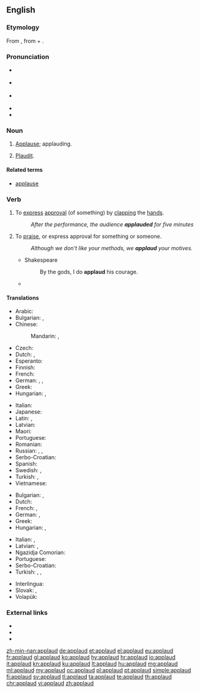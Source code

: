 ==English==

===Etymology===
From {{etyl|la|en}} {{m|la|applaudere||to clap the hands together, applaud}}, from {{m|la|ad||to}} + {{m|la|plaudere||to strike, clap}}.

===Pronunciation===
* {{a|UK}} {{IPA|/əˈplɔːd/|lang=en}}
* {{a|US}} {{IPA|/əˈplɔd/|lang=en}}
* {{a|cot-caught}} {{IPA|/əˈplɑd/|lang=en}}
* {{audio|en-us-applaud.ogg|Audio (US)|lang=en}}
* {{rhymes|ɔːd|lang=en}}

===Noun===
{{en-noun}}

# {{label|en|obsolete}} [[applause|Applause]]; applauding.
# {{label|en|obsolete}} [[plaudit|Plaudit]].

====Related terms====
* [[applause]]

===Verb===
{{en-verb}}

# {{label|en|transitive|intransitive}} To [[express]] [[approval]] (of something) by [[clap|clapping]] the [[hand]]s.
#: ''After the performance, the audience '''applauded''' for five minutes''
# {{label|en|transitive|intransitive}} To [[praise]], or express approval for something or someone.
#: ''Although we don't like your methods, we '''applaud''' your motives.''
#* Shakespeare
#*: By the gods, I do '''applaud''' his courage.
#* {{quote-journal|date=December 10, 2011
|author=David Ornstein
|title=Arsenal 1 - 0 Everton
|work=BBC Sport
|url=http://news.bbc.co.uk/sport2/hi/football/16015017.stm
|page=
|passage=It moved him to within one goal of Thierry Henry's 34 in 2004 and Henry - honoured with a statue outside the stadium on Friday - rose from his seat in the stands to '''applaud''' Van Persie.}}

====Translations====
{{trans-top|to express approval by clapping}}
* Arabic: {{t|ar|صَفَّقَ}}
* Bulgarian: {{t+|bg|аплодирам}}, {{t+|bg|ръкопляскам}}
* Chinese:
*: Mandarin: {{t+|cmn|拍手|tr=pāishǒu|sc=Hani}}, {{t+|cmn|鼓掌|tr=gǔzhǎng|sc=Hani}}
* Czech: {{t|cs|tleskat}}
* Dutch: {{t+|nl|applaudisseren}}, {{t+|nl|klappen}}
* Esperanto: {{t|eo|aplaŭdi}}
* Finnish: {{t|fi|taputtaa}}
* French: {{t+|fr|applaudir}}
* German: {{t+|de|applaudieren}}, {{t+|de|klatschen}}, {{t|de|Beifall klatschen}}
* Greek: {{t+|el|χειροκροτώ}}
* Hungarian: {{t+|hu|tapsol}}, {{t+|hu|megtapsol}}
{{trans-mid}}
* Italian: {{t+|it|applaudire}}
* Japanese: {{t|ja|拍手|alt=拍手する|tr=はくしゅする, hakushu suru}}
* Latin: {{t|la|plaudō}}, {{t|la|applaudō}}
* Latvian: {{t|lv|aplaudēt}}
* Maori: {{t|mi|pakipaki}}
* Portuguese: {{t+|pt|aplaudir}}
* Romanian: {{t+|ro|aplauda}}
* Russian: {{t+|ru|аплоди́ровать}}, {{t+|ru|хло́пать}}, {{t+|ru|рукоплеска́ть}}
* Serbo-Croatian: {{t+|sh|aplaudirati}}
* Spanish: {{t+|es|aplaudir}}
* Swedish: {{t+|sv|applådera}}, {{t+|sv|klappa}}
* Turkish: {{t+|tr|alkışlamak}}, {{t+|tr|el çırpmak}}
* Vietnamese: {{t+|vi|vỗ tay}}
{{trans-bottom}}

{{trans-top|to praise, or express approval by words}}
* Bulgarian: {{t+|bg|хваля}}, {{t+|bg|одобрявам}}
* Dutch: {{t+|nl|applaudisseren}}
* French: {{t+|fr|louer}}, {{t+|fr|approuver}}
* German: {{t+|de|loben}}, {{t+|de|befürworten}}
* Greek: {{t+|el|επικροτώ}}
* Hungarian: {{t+|hu|helyesel}}, {{t+|hu|dicsér}}
{{trans-mid}}
* Italian: {{t+|it|lodare}}, {{t+|it|approvare}}
* Latvian: {{t|lv|atzīt}}, {{t|lv|apsveikt}}
* Ngazidja Comorian: {{t|zdj|shangiria|alt=ushangiria}}
* Portuguese: {{t+|pt|aplaudir}}
* Serbo-Croatian: {{t+|sh|aplaudirati}}
* Turkish: {{t+|tr|beğenmek}}, {{t+|tr|takdir etmek}}, {{t+|tr|alkışlamak}}
{{trans-bottom}}

{{checktrans-top}}
* Interlingua: {{t-check|ia|applaudir}}
* Slovak: {{t-check|sk|tlieskať}}, {{t-check|sk|aplaudovať}}
* Volapük: {{t-check|vo|lobülön}}
{{trans-bottom}}

===External links===
* {{R:Webster 1913}}
* {{R:Century 1911}}
* {{R:OneLook}}

[[zh-min-nan:applaud]]
[[de:applaud]]
[[et:applaud]]
[[el:applaud]]
[[eu:applaud]]
[[fr:applaud]]
[[gl:applaud]]
[[ko:applaud]]
[[hy:applaud]]
[[hr:applaud]]
[[io:applaud]]
[[it:applaud]]
[[kn:applaud]]
[[ku:applaud]]
[[lt:applaud]]
[[hu:applaud]]
[[mg:applaud]]
[[ml:applaud]]
[[my:applaud]]
[[oc:applaud]]
[[pl:applaud]]
[[pt:applaud]]
[[simple:applaud]]
[[fi:applaud]]
[[sv:applaud]]
[[tl:applaud]]
[[ta:applaud]]
[[te:applaud]]
[[th:applaud]]
[[chr:applaud]]
[[vi:applaud]]
[[zh:applaud]]